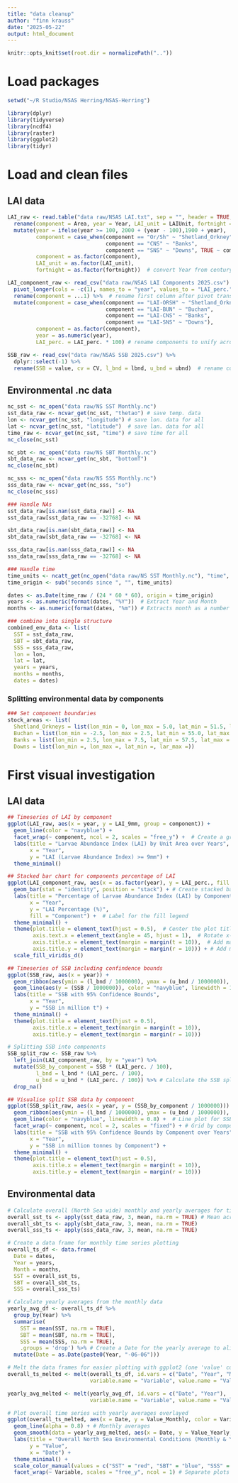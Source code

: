 ```yaml
---
title: "data cleanup"
author: "finn krauss"
date: "2025-05-22"
output: html_document
---
```


```r
knitr::opts_knit$set(root.dir = normalizePath(".."))
```

# Load packages

```r
setwd("~/R Studio/NSAS Herring/NSAS-Herring")

library(dplyr)
library(tidyverse)
library(ncdf4)
library(raster)
library(ggplot2)
library(tidyr)
```

# Load and clean files

## LAI data

```r
LAI_raw <- read.table("data raw/NSAS LAI.txt", sep = "", header = TRUE, strip.white = TRUE) %>%
  rename(component = Area, year = Year, LAI_unit = LAIUnit, fortnight = Fortnight, LAI_9mm = L..9) %>%  # rename columns
  mutate(year = ifelse(year >= 100, 2000 + (year - 100),1900 + year),
         component = case_when(component == "Or/Sh" ~ "Shetland_Orkney", 
                               component == "CNS" ~ "Banks",
                               component == "SNS" ~ "Downs", TRUE ~ component),
         component = as.factor(component),
         LAI_unit = as.factor(LAI_unit),
         fortnight = as.factor(fortnight))  # convert Year from century break to full year & rename components to unify across data

LAI_component_raw <- read_csv("data raw/NSAS LAI Components 2025.csv") %>%
  pivot_longer(cols = -c(1), names_to = "year", values_to = "LAI_perc.") %>%  # convert data into long format
  rename(component = ...1) %>%  # rename first column after pivot transform
  mutate(component = case_when(component == "LAI-ORSH" ~ "Shetland_Orkney",
                               component == "LAI-BUN" ~ "Buchan",
                               component == "LAI-CNS" ~ "Banks",
                               component == "LAI-SNS" ~ "Downs"),
         component = as.factor(component),
         year = as.numeric(year),
         LAI_perc. = LAI_perc. * 100) # rename components to unify across data, converting years to numeric & LAI perc. to %

SSB_raw <- read_csv("data raw/NSAS SSB 2025.csv") %>%
  dplyr::select(-1) %>%
  rename(SSB = value, cv = CV, l_bnd = lbnd, u_bnd = ubnd)  # rename columns (SSB = SSB in Tonnes, cv = coefficient of variation, l_bnd = lower limit of 95% CI & u_bnd = upper limit of 95% CI)
```

## Environmental .nc data

```r
nc_sst <- nc_open("data raw/NS SST Monthly.nc")
sst_data_raw <- ncvar_get(nc_sst, "thetao") # save temp. data
lon <- ncvar_get(nc_sst, "longitude") # save lon. data for all
lat <- ncvar_get(nc_sst, "latitude")  # save lan. data for all
time_raw <- ncvar_get(nc_sst, "time") # save time for all
nc_close(nc_sst)

nc_sbt <- nc_open("data raw/NS SBT Monthly.nc")
sbt_data_raw <- ncvar_get(nc_sbt, "bottomT")
nc_close(nc_sbt)

nc_sss <- nc_open("data raw/NS SSS Monthly.nc")
sss_data_raw <- ncvar_get(nc_sss, "so")
nc_close(nc_sss)

### Handle NAs
sst_data_raw[is.nan(sst_data_raw)] <- NA
sst_data_raw[sst_data_raw == -32768] <- NA

sbt_data_raw[is.nan(sbt_data_raw)] <- NA
sbt_data_raw[sbt_data_raw == -32768] <- NA

sss_data_raw[is.nan(sss_data_raw)] <- NA
sss_data_raw[sss_data_raw == -32768] <- NA

### Handle time
time_units <- ncatt_get(nc_open("data raw/NS SST Monthly.nc"), "time", "units")$value # get atribues from .nc files
time_origin <- sub("seconds since ", "", time_units)

dates <- as.Date(time_raw / (24 * 60 * 60), origin = time_origin)
years <- as.numeric(format(dates, "%Y"))  # Extract Year and Month
months <- as.numeric(format(dates, "%m")) # Extracts month as a number (1-12)

### combine into single structure
combined_env_data <- list(
  SST = sst_data_raw,
  SBT = sbt_data_raw,
  SSS = sss_data_raw,
  lon = lon,
  lat = lat, 
  years = years,
  months = months,
  dates = dates)
```

### Splitting environmental data by components

```r
### Set component boundaries
stock_areas <- list(
  Shetland_Orkneys = list(lon_min = 0, lon_max = 5.0, lat_min = 51.5, lat_max = 55.0),
  Buchan = list(lon_min = -2.5, lon_max = 2.5, lat_min = 55.0, lat_max = 60.0),
  Banks = list(lon_min = 2.5, lon_max = 7.5, lat_min = 57.5, lat_max = 62.5),
  Downs = list(lon_min =, lon_max =, lat_min =, lar_max =))
```

# First visual investigation

## LAI data

```r
## Timeseries of LAI by component
ggplot(LAI_raw, aes(x = year, y = LAI_9mm, group = component)) +
  geom_line(color = "navyblue") +
  facet_wrap(~ component, ncol = 2, scales = "free_y") +  # Create a grid, 2 columns, free y-scales for better visibility
  labs(title = "Larvae Abundance Index (LAI) by Unit Area over Years", 
       x = "Year", 
       y = "LAI (Larvae Abundance Index) >= 9mm") +
  theme_minimal()

## Stacked bar chart for components percentage of LAI
ggplot(LAI_component_raw, aes(x = as.factor(year), y = LAI_perc., fill = component)) +
  geom_bar(stat = "identity", position = "stack") + # Create stacked bars
  labs(title = "Percentage of Larvae Abundance Index (LAI) by Component and Year",
       x = "Year",
       y = "LAI Percentage (%)",
       fill = "Component") +  # Label for the fill legend
  theme_minimal() +
  theme(plot.title = element_text(hjust = 0.5),  # Center the plot title
        axis.text.x = element_text(angle = 45, hjust = 1),  # Rotate x-axis labels for readability
        axis.title.x = element_text(margin = margin(t = 10)),  # Add margin to x-axis title
        axis.title.y = element_text(margin = margin(r = 10))) + # Add margin to y-axis title
  scale_fill_viridis_d()

## Timeseries of SSB including confindence bounds
ggplot(SSB_raw, aes(x = year)) +
  geom_ribbon(aes(ymin = (l_bnd / 1000000), ymax = (u_bnd / 1000000)), fill = "skyblue", alpha = 0.5) + # Add the shaded area for the confidence interval (lower_bound to upper_bound)
  geom_line(aes(y = (SSB / 1000000)), color = "navyblue", linewidth = 1) +  # Add the line for the SSB value
  labs(title = "SSB with 95% Confidence Bounds", 
       x = "Year", 
       y = "SSB in million t") +
  theme_minimal() +
  theme(plot.title = element_text(hjust = 0.5),
        axis.title.x = element_text(margin = margin(t = 10)),
        axis.title.y = element_text(margin = margin(r = 10)))

# Splitting SSB into components
SSB_split_raw <- SSB_raw %>%
  left_join(LAI_component_raw, by = "year") %>%
  mutate(SSB_by_component = SSB * (LAI_perc. / 100),
         l_bnd = l_bnd * (LAI_perc. / 100),
         u_bnd = u_bnd * (LAI_perc. / 100)) %>% # Calculate the SSB split & 95% bounds by component percentage, ensure LAI_perc is treated as a decimal (divide by 100)
  drop_na()

## Visualise split SSB data by component
ggplot(SSB_split_raw, aes(x = year, y = (SSB_by_component / 1000000))) +
  geom_ribbon(aes(ymin = (l_bnd / 1000000), ymax = (u_bnd / 1000000)), fill = "skyblue", alpha = 0.5) +
  geom_line(color = "navyblue", linewidth = 0.8) +  # Line plot for SSB by component
  facet_wrap(~ component, ncol = 2, scales = "fixed") + # Grid by component, 2 columns, free y-scales
  labs(title = "SSB with 95% Confidence Bounds by Component over Years",
       x = "Year",
       y = "SSB in million tonnes by Component") +
  theme_minimal() +
  theme(plot.title = element_text(hjust = 0.5),
        axis.title.x = element_text(margin = margin(t = 10)),
        axis.title.y = element_text(margin = margin(r = 10)))
```

## Environmental data

```r
# Calculate overall (North Sea wide) monthly and yearly averages for time series plots
overall_sst_ts <- apply(sst_data_raw, 3, mean, na.rm = TRUE) # Mean across lon, lat for each time step
overall_sbt_ts <- apply(sbt_data_raw, 3, mean, na.rm = TRUE)
overall_sss_ts <- apply(sss_data_raw, 3, mean, na.rm = TRUE)

# Create a data frame for monthly time series plotting
overall_ts_df <- data.frame(
  Date = dates,
  Year = years,
  Month = months,
  SST = overall_sst_ts,
  SBT = overall_sbt_ts,
  SSS = overall_sss_ts)

# Calculate yearly averages from the monthly data
yearly_avg_df <- overall_ts_df %>%
  group_by(Year) %>%
  summarise(
    SST = mean(SST, na.rm = TRUE),
    SBT = mean(SBT, na.rm = TRUE),
    SSS = mean(SSS, na.rm = TRUE),
    .groups = 'drop') %>% # Create a Date for the yearly average to align with monthly plot
  mutate(Date = as.Date(paste0(Year, "-06-06")))

# Melt the data frames for easier plotting with ggplot2 (one 'value' column)
overall_ts_melted <- melt(overall_ts_df, id.vars = c("Date", "Year", "Month"),
                          variable.name = "Variable", value.name = "Value_Monthly")

yearly_avg_melted <- melt(yearly_avg_df, id.vars = c("Date", "Year"),
                          variable.name = "Variable", value.name = "Value_Yearly")

# Plot overall time series with yearly averages overlayed
ggplot(overall_ts_melted, aes(x = Date, y = Value_Monthly, color = Variable)) +
  geom_line(alpha = 0.8) + # Monthly averages
  geom_smooth(data = yearly_avg_melted, aes(x = Date, y = Value_Yearly, color = Variable), size = 1.2) + # Yearly averages
  labs(title = "Overall North Sea Environmental Conditions (Monthly & Yearly Averages)",
       y = "Value",
       x = "Date") +
  theme_minimal() +
  scale_color_manual(values = c("SST" = "red", "SBT" = "blue", "SSS" = "darkgreen")) +
  facet_wrap(~ Variable, scales = "free_y", ncol = 1) # Separate plots for each variable with own y-axis

```
